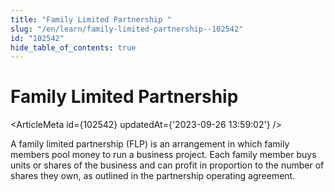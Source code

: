 ```yaml
---
title: "Family Limited Partnership "
slug: "/en/learn/family-limited-partnership--102542"
id: "102542"
hide_table_of_contents: true
---
```



# Family Limited Partnership 

<ArticleMeta id={102542} updatedAt={'2023-09-26 13:59:02'} />
<div className='border-solid border-b border-t-0 my-4 border-[var(--ifm-color-gray-300)]' />

A family limited partnership (FLP) is an arrangement in which family members pool money to run a business project. Each family member buys units or shares of the business and can profit in proportion to the number of shares they own, as outlined in the partnership operating agreement.
